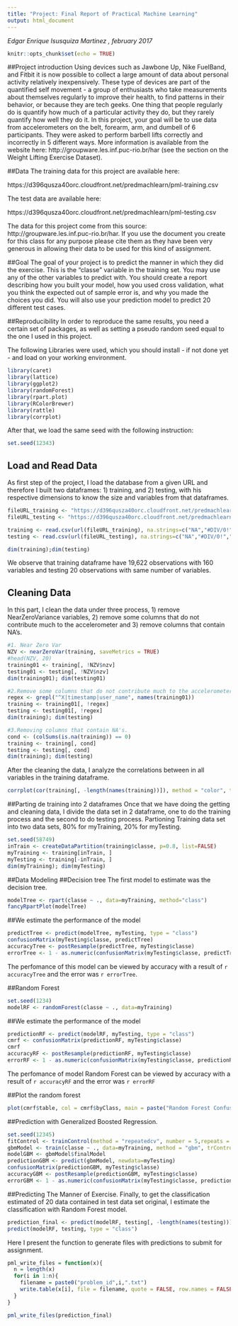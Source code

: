 ---
title: "Project: Final Report of Practical Machine Learning"
output: html_document
---
*Edgar Enrique Isusquiza Martinez*
*, february 2017*

```{r setup, include=FALSE}
knitr::opts_chunk$set(echo = TRUE)
```

##Project introduction
Using devices such as Jawbone Up, Nike FuelBand, and Fitbit it is now possible to collect a large amount of data about personal activity relatively inexpensively. These type of devices are part of the quantified self movement - a group of enthusiasts who take measurements about themselves regularly to improve their health, to find patterns in their behavior, or because they are tech geeks. One thing that people regularly do is quantify how much of a particular activity they do, but they rarely quantify how well they do it. In this project, your goal will be to use data from accelerometers on the belt, forearm, arm, and dumbell of 6 participants. They were asked to perform barbell lifts correctly and incorrectly in 5 different ways. More information is available from the website here: http://groupware.les.inf.puc-rio.br/har (see the section on the Weight Lifting Exercise Dataset).

##Data 
The training data for this project are available here:

https://d396qusza40orc.cloudfront.net/predmachlearn/pml-training.csv

The test data are available here:

https://d396qusza40orc.cloudfront.net/predmachlearn/pml-testing.csv

The data for this project come from this source: http://groupware.les.inf.puc-rio.br/har. If you use the document you create for this class for any purpose please cite them as they have been very generous in allowing their data to be used for this kind of assignment.

##Goal 
The goal of your project is to predict the manner in which they did the exercise. This is the "classe" variable in the training set. You may use any of the other variables to predict with. You should create a report describing how you built your model, how you used cross validation, what you think the expected out of sample error is, and why you made the choices you did. You will also use your prediction model to predict 20 different test cases.

##Reproducibility
In order to reproduce the same results, you need a certain set of packages, as well as setting a pseudo random seed equal to the one I used in this project. 

The following Libraries were used, which you should install - if not done yet - and load on your working environment.

```{r libraries}
library(caret)
library(lattice)
library(ggplot2)
library(randomForest)
library(rpart.plot)
library(RColorBrewer)
library(rattle)
library(corrplot)
```

After that, we load the same seed with the following instruction:
```{r setseed}
set.seed(12343)
```

## Load and Read Data

As first step of the project, I load the database from a given URL and therefore I built two dataframes: 1) training, and 2) testing, with his respective dimensions to know the size and variables from that dataframes.  


```{r load_read, echo=TRUE}
fileURL_training <- "https://d396qusza40orc.cloudfront.net/predmachlearn/pml-training.csv"
fileURL_testing <- "https://d396qusza40orc.cloudfront.net/predmachlearn/pml-testing.csv"

training <- read.csv(url(fileURL_training), na.strings=c("NA","#DIV/0!",""))
testing <- read.csv(url(fileURL_testing), na.strings=c("NA","#DIV/0!",""))

dim(training);dim(testing)
```

We observe that training dataframe have 19,622 observations with 160 variables and testing 20 observations with same number of variables.

## Cleaning Data
In this part, I clean the data under three process, 1) remove NearZeroVariance variables, 2) remove some columns that do not contribute much to the accelerometer and 3) remove columns that contain NA's.

```{r cleaning_data}
#1. Near Zero Var
NZV <- nearZeroVar(training, saveMetrics = TRUE)
#head(NZV, 20)
training01 <- training[, !NZV$nzv]
testing01 <- testing[, !NZV$nzv]
dim(training01); dim(testing01)

#2.Remove some columns that do not contribute much to the accelerometer 
regex <- grepl("^X|timestamp|user_name", names(training01))
training <- training01[, !regex]
testing <- testing01[, !regex]
dim(training); dim(testing)

#3.Removing columns that contain NA's.
cond <- (colSums(is.na(training)) == 0)
training <- training[, cond]
testing <- testing[, cond]
dim(training); dim(testing)
```

After the cleaning the data, I analyze the correlations between in all variables in the training dataframe.
```{r correlations}
corrplot(cor(training[, -length(names(training))]), method = "color", tl.cex = 0.5)
```

##Parting de training into 2 dataframes
Once that we have doing the getting and cleaning data, I divide the data set in 2 dataframe, one to do the training process and the second to do testing process. Partioning Training data set into two data sets, 80% for myTraining, 20% for myTesting.

```{r parting}
set.seed(58749)
inTrain <- createDataPartition(training$classe, p=0.8, list=FALSE)
myTraining <- training[inTrain, ]
myTesting <- training[-inTrain, ]
dim(myTraining); dim(myTesting)
```

##Data Modeling
##Decision tree
The first model to estimate was the decision tree.  
```{r modeltree}
modelTree <- rpart(classe ~ ., data=myTraining, method="class")
fancyRpartPlot(modelTree)
```

##We estimate the performance of the model
```{r permonce_treemodel}
predictTree <- predict(modelTree, myTesting, type = "class")
confusionMatrix(myTesting$classe, predictTree)
accuracyTree <- postResample(predictTree, myTesting$classe)
errorTree <- 1 - as.numeric(confusionMatrix(myTesting$classe, predictTree)$overall[1])
```

The perfomance of this model can be viewed by accuracy with a result of `r accuracyTree` and the error was `r errorTree`.


##Random Forest
```{r randomforest}
set.seed(1234)
modelRF <- randomForest(classe ~ ., data=myTraining)
```

##We estimate the performance of the model
```{r perfomance_model_rf}
predictionRF <- predict(modelRF, myTesting, type = "class")
cmrf <- confusionMatrix(predictionRF, myTesting$classe)
cmrf
accuracyRF <- postResample(predictionRF, myTesting$classe)
errorRF <- 1 - as.numeric(confusionMatrix(myTesting$classe, predictionRF)$overall[1])
```

The perfomance of model  Random Forest can be viewed by accuracy with a result of `r accuracyRF` and the error was `r errorRF`

##Plot the random forest
```{r plot_rf}
plot(cmrf$table, col = cmrf$byClass, main = paste("Random Forest Confusion Matrix: Accuracy =", round(cmrf$overall['Accuracy'], 4)))
```

##Prediction with Generalized Boosted Regression.
```{r RBG}
set.seed(12345)
fitControl <- trainControl(method = "repeatedcv", number = 5,repeats = 1)
gbmModel <- train(classe ~ ., data=myTraining, method = "gbm", trControl = fitControl, verbose = FALSE)
modelGBM <- gbmModel$finalModel
predictionGBM <- predict(gbmModel, newdata=myTesting)
confusionMatrix(predictionGBM, myTesting$classe)
accuracyGBM <- postResample(predictionGBM, myTesting$classe)
errorGBM <- 1 - as.numeric(confusionMatrix(myTesting$classe, predictionGBM)$overall[1])
```

##Predicting The Manner of Exercise. 
Finally, to get the classification estimated of 20 data contained in test data set original, I estimate the classification with Random Forest model. 
```{r final_prediction}
prediction_final <- predict(modelRF, testing[, -length(names(testing))])
predict(modelRF, testing, type = "class")
```

Here I present the function to generate files with predictions to submit for assignment.

```{r files_submit}
pml_write_files = function(x){
  n = length(x)
  for(i in 1:n){
    filename = paste0("problem_id",i,".txt")
    write.table(x[i], file = filename, quote = FALSE, row.names = FALSE, col.names = FALSE)
  }
}

pml_write_files(prediction_final)
```


